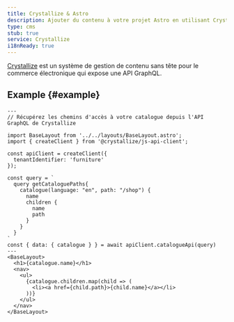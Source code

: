 ```yaml
---
title: Crystallize & Astro
description: Ajouter du contenu à votre projet Astro en utilisant Crystallize comme CMS
type: cms
stub: true
service: Crystallize
i18nReady: true
---
```

[Crystallize](https://crystallize.com/) est un système de gestion de contenu sans tête pour le commerce électronique qui expose une API GraphQL.
## Example \{#example\}

```astro title="src/pages/index.astro"
---
// Récupérez les chemins d'accès à votre catalogue depuis l'API GraphQL de Crystallize

import BaseLayout from '../../layouts/BaseLayout.astro';
import { createClient } from '@crystallize/js-api-client';

const apiClient = createClient({
  tenantIdentifier: 'furniture'
});

const query = `
  query getCataloguePaths{
    catalogue(language: "en", path: "/shop") {
      name
      children {
        name
        path
      }
    }
  }
`
const { data: { catalogue } } = await apiClient.catalogueApi(query)
---
<BaseLayout>
  <h1>{catalogue.name}</h1>
  <nav>
    <ul>
      {catalogue.children.map(child => (
        <li><a href={child.path}>{child.name}</a></li>
      ))}
    </ul>
  </nav>
</BaseLayout>
```